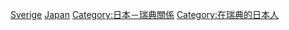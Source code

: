 [[Category:日本駐外大使|Sverige]]
[[Category:駐瑞典大使|Japan]]
[[Category:日本－瑞典關係|Category:日本－瑞典關係]]
[[Category:在瑞典的日本人|Category:在瑞典的日本人]]